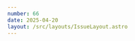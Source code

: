 ```yaml
---
number: 66
date: 2025-04-20
layout: /src/layouts/IssueLayout.astro
---
```



<Title title={`Issue ${frontmatter.number}`} date={frontmatter.date} />

<NewsletterSponsorSlot
  title="Level Up Your iOS Code Reviews: Best Practices for High-Quality Pull Requests"
  url={`https://appcircle.io/blog/ios-code-review-practices-for-efficient-pull-requests?utm_source=pol&utm_medium=web&utm_campaign=april_20`}
  description="Make your iOS development faster and smoother with smarter code reviews. Appcircle gives your team the tools to avoid bottlenecks and keep pull requests clean, clear, and quick to merge."
  image="https://d2thv89fb05cma.cloudfront.net/ioscinewsletter/images/appcircle-code-review.png"
/>

## Enter the Automation MCP Server era!

Hey everyone! I hope you've all had a fantastic couple of weeks. Welcome to another issue of the newsletter!

In November of last year, [Anthropic](https://www.anthropic.com/) open-sourced [the Model Context Protocol, a new standard for providing context to LLMs](https://www.anthropic.com/news/model-context-protocol?utm_source=ioscinewsletter&utm_medium=web&utm_campaign=issue_66). Most of you will have heard of or even used MCP servers by now, but if you haven't, let me explain why they are needed.

AI Assistants such as [Claude](https://claude.ai/) or [ChatGPT](https://openai.com/index/chatgpt/) cannot access live data by default and are **constrained to a set amount of information**. There are good reasons why that's the case, but as you can imagine, the power that **access to live data** or even **the power to act on your behalf** on certain services is incredible.

That's where the **Model Context Protocol** comes into play. It provides an **open-source**, **standard** interface for connecting LLMs to **live data sources**. With the Open-Source SDKs, developers can now build **servers** that expose a set of **tools** that an AI assistant can invoke.

The community's response to this has been incredible, and there are already numerous [ready-to-use MCP Servers](https://github.com/modelcontextprotocol/servers?utm_source=ioscinewsletter&utm_medium=web&utm_campaign=issue_66). For example, you could install the [Linear](https://github.com/jerhadf/linear-mcp-server?utm_source=ioscinewsletter&utm_medium=web&utm_campaign=issue_66), [Filesystem](https://github.com/modelcontextprotocol/servers/blob/main/src/filesystem?utm_source=ioscinewsletter&utm_medium=web&utm_campaign=issue_66), [GitHub](https://github.com/modelcontextprotocol/servers/blob/main/src/github?utm_source=ioscinewsletter&utm_medium=web&utm_campaign=issue_66), and [Slack](https://github.com/modelcontextprotocol/servers/blob/main/src/slack?utm_source=ioscinewsletter&utm_medium=web&utm_campaign=issue_66) MCP servers and feed your AI assistant the following prompt:

Find the first issue with an 'In Progress' status assigned to 'Pol', make the necessary changes to the codebase, create a Pull Request on GitHub, and finally, send the link to the new Pull Request in the #pull-requests channel on Slack.

This is where the true power of MCP Servers comes into play, as the AI assistant will **be able to pick and choose from all installed tools** by the conversation's context and then **parse the contents of the response** to provide the best possible answer to the user 🚀.

In this issue, I will share some **examples of MCP servers** in real life and how they can be applied to CI/CD. If you have found a cool use case you'd like to share, feel free to **reply to this email** or **reach out to me on social media**!

💡 If you are interested in building an MCP Server but don't want to write Kotlin, Python, or TypeScript (I don't blame you 😅), check out [this tutorial on how to build an MCP Server in Swift](https://www.artemnovichkov.com/blog/creating-mcp-servers-in-swift?utm_source=ioscinewsletter&utm_medium=web&utm_campaign=issue_66) by [Artem Novichkov](https://x.com/iosartem).

### [**🤖 Interacting with GitHub Actions from an AI Assistant**](https://github.com/ko1ynnky/github-actions-mcp-server?utm_source=ioscinewsletter&utm_medium=web&utm_campaign=issue_66)

While scrolling through [the list of MCP servers in the official Model Context Protocol repository](https://github.com/modelcontextprotocol/servers), I came across this very interesting one: [github-actions-mcp-server](https://github.com/ko1ynnky/github-actions-mcp-server).

As its name states, the server exposes a set of tools that bring context as well as the possibility of performing tasks on your behalf in GitHub Actions.

### [**🤖 Interacting with Bitrise from an AI Assistant**](https://bitrise.io/blog/post/chat-with-your-builds-ci-and-more-introducing-the-bitrise-mcp-server?utm_source=ioscinewsletter&utm_medium=web&utm_campaign=issue_66)

[Bitrise](https://x.com/bitrise) have been super quick to build their own MCP server that exposes tools to get live data from their API. Similarly to the unofficial GitHub Actions MCP I shared above, the MCP server also brings functionality **such as triggering or canceling builds to your AI Assistant of choice**.

Read this amazing blog post from [Arpad Kun](https://x.com/ArpadKun) to find out more about what you can do.

### [**🍎 Can your AI Assistant help you with App Store Connect issues?**](https://github.com/JoshuaRileyDev/app-store-connect-mcp-server?utm_source=ioscinewsletter&utm_medium=web&utm_campaign=issue_66)

Last MCP server I share in this issue, I promise! But I thought this was cool and worth sharing! 😅

[Joshua Riley](https://x.com/JoshuaRiley01) built an MCP Server that **exposes information from our beloved App Store Connect** to your LLM of choice so that you can better **diagnose issues and access live data for your apps and users** 👏.

### [**🚀 Is fastlane the right tool for Mobile Automation in 2025?**](https://tuist.dev/blog/2025/04/15/automation-in-swift-projects?utm_source=ioscinewsletter&utm_medium=web&utm_campaign=issue_66)

[Fastlane](https://x.com/FastlaneTools) is an **open-source source established solution** that many mobile apps use to automate their processes. While [fastlane](https://x.com/FastlaneTools) is still incredibly **powerful** and **relevant**, as it provides a vast amount of **built-in actions**, it is written in Ruby and requires developers to context-switch when working on their automation code.

What **alternatives are there in 2025**? Is there a good Swift-based solution? [Pedro Piñera](https://x.com/pepicrft) walks you through some of the options you can pick from.

### [**📦 Inspect and secure your app's .ipa files**](https://www.artemnovichkov.com/blog/how-to-inspect-ipa-files?utm_source=ioscinewsletter&utm_medium=web&utm_campaign=issue_66)

Keeping an eye on the **size** and **contents** of **your .ipa** files is incredibly important to make sure that new releases don't introduce unexpected changes to your final binary.

[Artem Novichkov](https://x.com/iosartem) walks you through how to **inspect .ipa files** and **explore their internal structure**. Once you have read this and know what to look out for, make sure **you automate the process on CI/CD**! 🚀
